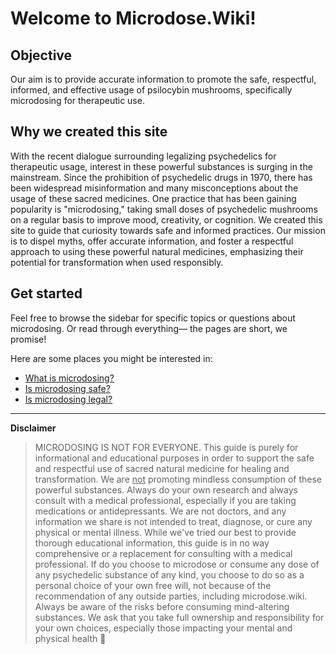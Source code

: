 
# Welcome to Microdose.Wiki!

## Objective

Our aim is to provide accurate information to promote the safe, respectful, informed, and effective usage of psilocybin mushrooms, specifically microdosing for therapeutic use.

## Why we created this site

With the recent dialogue surrounding legalizing psychedelics for therapeutic usage, interest in these powerful substances is surging in the mainstream. Since the prohibition of psychedelic drugs in 1970, there has been widespread misinformation and many misconceptions about the usage of these sacred medicines. One practice that has been gaining popularity is "microdosing," taking small doses of psychedelic mushrooms on a regular basis to improve mood, creativity, or cognition. We created this site to guide that curiosity towards safe and informed practices. Our mission is to dispel myths, offer accurate information, and foster a respectful approach to using these powerful natural medicines, emphasizing their potential for transformation when used responsibly.

## Get started

Feel free to browse the sidebar for specific topics or questions about microdosing. Or read through everything— the pages are short, we promise!

Here are some places you might be interested in:

- [What is microdosing?](./microdosing.mdx)
- [Is microdosing safe?](./safety.mdx)
- [Is microdosing legal?](./legality.mdx)

---

<Callout type="info">**Disclaimer**</Callout>

> MICRODOSING IS NOT FOR EVERYONE. This guide is purely for informational and educational purposes in order to support the safe and respectful use of sacred natural medicine for healing and transformation. We are <u>not</u> promoting mindless consumption of these powerful substances. Always do your own research and always consult with a medical professional, especially if you are taking medications or antidepressants. We are not doctors, and any information we share is not intended to treat, diagnose, or cure any physical or mental illness. While we've tried our best to provide thorough educational information, this guide is in no way comprehensive or a replacement for consulting with a medical professional. If do you choose to microdose or consume any dose of any psychedelic substance of any kind, you choose to do so as a personal choice of your own free will, not because of the recommendation of any outside parties, including microdose.wiki. Always be aware of the risks before consuming mind-altering substances. We ask that you take full ownership and responsibility for your own choices, especially those impacting your mental and physical health 💜
